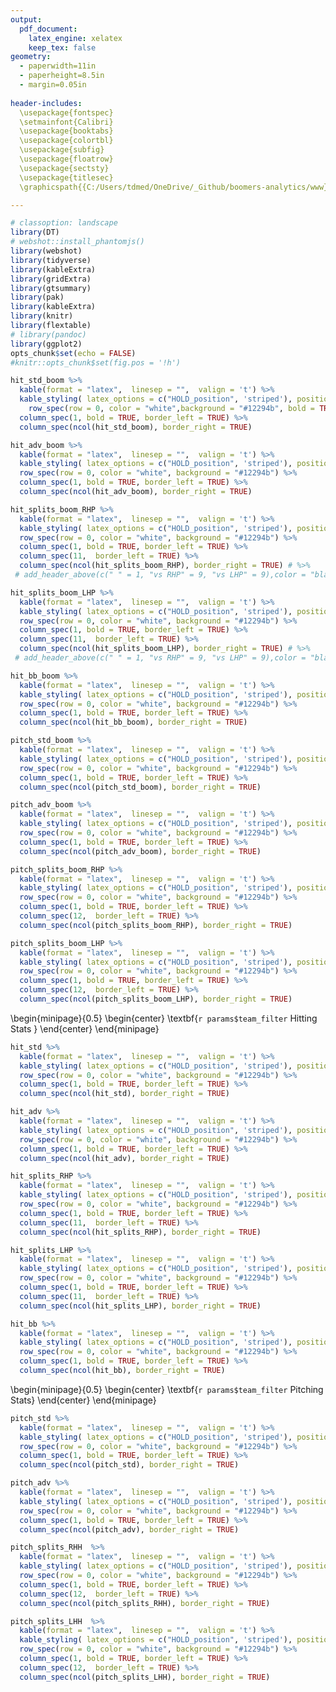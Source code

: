 ```yaml
---
output:
  pdf_document: 
    latex_engine: xelatex
    keep_tex: false
geometry: 
  - paperwidth=11in
  - paperheight=8.5in
  - margin=0.05in 
 
header-includes:
  \usepackage{fontspec}
  \setmainfont{Calibri}
  \usepackage{booktabs}
  \usepackage{colortbl}
  \usepackage{subfig}
  \usepackage{floatrow}
  \usepackage{sectsty}
  \usepackage{titlesec}
  \graphicspath{{C:/Users/tdmed/OneDrive/_Github/boomers-analytics/www}}

---
```


```r
# classoption: landscape
library(DT)
# webshot::install_phantomjs()
library(webshot)
library(tidyverse)
library(kableExtra)
library(gridExtra)
library(gtsummary)
library(pak)
library(kableExtra)
library(knitr)
library(flextable)
# library(pandoc)
library(ggplot2)
opts_chunk$set(echo = FALSE)
#knitr::opts_chunk$set(fig.pos = '!h')

```
\begin{minipage}{0.2\textwidth}
\centering
\includegraphics[width=1.5cm, height=1.5cm]{Schaumburg}
\end{minipage}
\hfill 
\begin{minipage}{0.5\textwidth}
\begin{center}
\textbf{\fontsize{24}{24}\selectfont Schaumburg Boomers Hitting Stats}
\end{center}
\end{minipage}
\hfill
\begin{minipage}{0.2\textwidth}
\centering
\includegraphics[width=2.5cm, height=1.5cm]{fllogo2}
\end{minipage}

\vspace{-5mm} 
\begin{center}
\textbf{\normalsize Standard Batting}
\end{center}
\vspace{-5mm} 
```r
hit_std_boom %>%
  kable(format = "latex",  linesep = "",  valign = 't') %>%
  kable_styling( latex_options = c("HOLD_position", 'striped'), position = "center" )%>% 
    row_spec(row = 0, color = "white",background = "#12294b", bold = TRUE) %>%
  column_spec(1, bold = TRUE, border_left = TRUE) %>%
  column_spec(ncol(hit_std_boom), border_right = TRUE)  
```
\begin{center}
\textbf{\normalsize Advanced Batting}
\end{center}
\vspace{-5mm} 
```r
hit_adv_boom %>%
  kable(format = "latex",  linesep = "",  valign = 't') %>%
  kable_styling( latex_options = c("HOLD_position", 'striped'), position = "center" )%>% 
  row_spec(row = 0, color = "white", background = "#12294b") %>%
  column_spec(1, bold = TRUE, border_left = TRUE) %>%
  column_spec(ncol(hit_adv_boom), border_right = TRUE) 
```


\newpage 


\begin{center}
\textbf{\normalsize vs RHP}
\end{center}
\vspace{-6mm} 
```r
hit_splits_boom_RHP %>%
  kable(format = "latex",  linesep = "",  valign = 't') %>%
  kable_styling( latex_options = c("HOLD_position", 'striped'), position = "center", font_size = 9.5)%>% 
  row_spec(row = 0, color = "white", background = "#12294b") %>%
  column_spec(1, bold = TRUE, border_left = TRUE) %>%
  column_spec(11,  border_left = TRUE) %>%
  column_spec(ncol(hit_splits_boom_RHP), border_right = TRUE) # %>%
 # add_header_above(c(" " = 1, "vs RHP" = 9, "vs LHP" = 9),color = "black", background = "#FF5600", font_size = 10, bold = TRUE) 
```

\begin{center}
\textbf{\normalsize vs LHP}
\end{center}
\vspace{-6mm} 
```r
hit_splits_boom_LHP %>%
  kable(format = "latex",  linesep = "",  valign = 't') %>%
  kable_styling( latex_options = c("HOLD_position", 'striped'), position = "center", font_size = 9.5)%>% 
  row_spec(row = 0, color = "white", background = "#12294b") %>%
  column_spec(1, bold = TRUE, border_left = TRUE) %>%
  column_spec(11,  border_left = TRUE) %>%
  column_spec(ncol(hit_splits_boom_LHP), border_right = TRUE) # %>%
 # add_header_above(c(" " = 1, "vs RHP" = 9, "vs LHP" = 9),color = "black", background = "#FF5600", font_size = 10, bold = TRUE) 
```

\begin{center}
\textbf{\normalsize BattedBall}
\end{center}
\vspace{-6mm} 
```r
hit_bb_boom %>%
  kable(format = "latex",  linesep = "",  valign = 't') %>%
  kable_styling( latex_options = c("HOLD_position", 'striped'), position = "center") %>% 
  row_spec(row = 0, color = "white", background = "#12294b") %>%
  column_spec(1, bold = TRUE, border_left = TRUE) %>%
  column_spec(ncol(hit_bb_boom), border_right = TRUE)   

```


\newpage 


\begin{minipage}{0.2\textwidth}
\centering
\includegraphics[width=1.5cm, height=1.5cm]{Schaumburg}
\end{minipage}
\hfill 
\begin{minipage}{0.5\textwidth}
\begin{center}
\textbf{\fontsize{24}{24}\selectfont Schaumburg Boomers Pitching Stats}
\end{center}
\end{minipage}
\hfill
\begin{minipage}{0.2\textwidth}
\centering
\includegraphics[width=2.5cm, height=1.5cm]{fllogo2}
\end{minipage}

\vspace{-5mm} 

\textbf{\normalsize Standard}
\begin{center}
\end{center}
\vspace{-5mm} 
```r
pitch_std_boom %>%
  kable(format = "latex",  linesep = "",  valign = 't') %>%
  kable_styling( latex_options = c("HOLD_position", 'striped'), position = "center" )%>% 
  row_spec(row = 0, color = "white", background = "#12294b") %>%
  column_spec(1, bold = TRUE, border_left = TRUE) %>%
  column_spec(ncol(pitch_std_boom), border_right = TRUE)  
```

\begin{center}
\textbf{\normalsize Advanced}
\end{center}
\vspace{-5mm} 

```r
pitch_adv_boom %>%
  kable(format = "latex",  linesep = "",  valign = 't') %>%
  kable_styling( latex_options = c("HOLD_position", 'striped'), position = "center" )%>% 
  row_spec(row = 0, color = "white", background = "#12294b") %>%
  column_spec(1, bold = TRUE, border_left = TRUE) %>%
  column_spec(ncol(pitch_adv_boom), border_right = TRUE)  
```

\newpage 

\begin{center}
\textbf{\normalsize vs RHH}
\end{center}
\vspace{-6mm} 
```r
pitch_splits_boom_RHP %>%
  kable(format = "latex",  linesep = "",  valign = 't') %>%
  kable_styling( latex_options = c("HOLD_position", 'striped'), position = "center", font_size = 9.5)%>% 
  row_spec(row = 0, color = "white", background = "#12294b") %>%
  column_spec(1, bold = TRUE, border_left = TRUE) %>%
  column_spec(12,  border_left = TRUE) %>%
  column_spec(ncol(pitch_splits_boom_RHP), border_right = TRUE)
```

\begin{center}
\textbf{\normalsize vs LHH}
\end{center}
\vspace{-6mm} 
```r
pitch_splits_boom_LHP %>%
  kable(format = "latex",  linesep = "",  valign = 't') %>%
  kable_styling( latex_options = c("HOLD_position", 'striped'), position = "center", font_size = 9.5)%>% 
  row_spec(row = 0, color = "white", background = "#12294b") %>%
  column_spec(1, bold = TRUE, border_left = TRUE) %>%
  column_spec(12,  border_left = TRUE) %>%
  column_spec(ncol(pitch_splits_boom_LHP), border_right = TRUE)  
```

\newpage

\begin{minipage}{0.2\textwidth}
\centering
\includegraphics[width=1.5cm, height=1.5cm]{`r params$opp_loc`}
\end{minipage}
\hfill 
\begin{minipage}{0.5\textwidth}
\begin{center}
\textbf{\fontsize{24}{24}\selectfont `r params$team_filter` Hitting Stats }
\end{center}
\end{minipage}
\hfill
\begin{minipage}{0.2\textwidth}
\centering
\includegraphics[width=2.5cm, height=1.5cm]{fllogo2}
\end{minipage}



\begin{center}
\textbf{\normalsize Standard}
\end{center}
\vspace{-5mm} 
```r
hit_std %>%
  kable(format = "latex",  linesep = "",  valign = 't') %>%
  kable_styling( latex_options = c("HOLD_position", 'striped'), position = "center" )%>% 
  row_spec(row = 0, color = "white", background = "#12294b") %>%
  column_spec(1, bold = TRUE, border_left = TRUE) %>%
  column_spec(ncol(hit_std), border_right = TRUE)  
```
\begin{center}
\textbf{\normalsize Advanced}
\end{center}
\vspace{-5mm} 
```r
hit_adv %>%
  kable(format = "latex",  linesep = "",  valign = 't') %>%
  kable_styling( latex_options = c("HOLD_position", 'striped'), position = "center" )%>% 
  row_spec(row = 0, color = "white", background = "#12294b") %>%
  column_spec(1, bold = TRUE, border_left = TRUE) %>%
  column_spec(ncol(hit_adv), border_right = TRUE) 
```


 \newpage 


\begin{center}
\textbf{\normalsize vs RHP}
\end{center}
\vspace{-6mm} 
```r
hit_splits_RHP %>%
  kable(format = "latex",  linesep = "",  valign = 't') %>%
  kable_styling( latex_options = c("HOLD_position", 'striped'), position = "center", font_size = 9.5)%>% 
  row_spec(row = 0, color = "white", background = "#12294b") %>%
  column_spec(1, bold = TRUE, border_left = TRUE) %>%
  column_spec(11,  border_left = TRUE) %>%
  column_spec(ncol(hit_splits_RHP), border_right = TRUE)
```

 \begin{center}
\textbf{\normalsize vs LHP}
\end{center}
\vspace{-6mm} 
```r
hit_splits_LHP %>%
  kable(format = "latex",  linesep = "",  valign = 't') %>%
  kable_styling( latex_options = c("HOLD_position", 'striped'), position = "center", font_size = 9.5)%>% 
  row_spec(row = 0, color = "white", background = "#12294b") %>%
  column_spec(1, bold = TRUE, border_left = TRUE) %>%
  column_spec(11,  border_left = TRUE) %>%
  column_spec(ncol(hit_splits_LHP), border_right = TRUE)
```

\begin{center}
\textbf{\normalsize BattedBall}
\end{center}
\vspace{-6mm} 
```r
hit_bb %>%
  kable(format = "latex",  linesep = "",  valign = 't') %>%
  kable_styling( latex_options = c("HOLD_position", 'striped'), position = "center") %>% 
  row_spec(row = 0, color = "white", background = "#12294b") %>%
  column_spec(1, bold = TRUE, border_left = TRUE) %>%
  column_spec(ncol(hit_bb), border_right = TRUE)   

```
 \newpage 


\begin{minipage}{0.2\textwidth}
\centering
\includegraphics[width=1.5cm, height=1.5cm]{`r params$opp_loc`}
\end{minipage}
\hfill 
\begin{minipage}{0.5\textwidth}
\begin{center}
\textbf{\fontsize{24}{24}\selectfont `r params$team_filter` Pitching Stats}
\end{center}
\end{minipage}
\hfill
\begin{minipage}{0.2\textwidth}
\centering
\includegraphics[width=2.5cm, height=1.5cm]{fllogo2}
\end{minipage}

\vspace{-5mm} 

\begin{center}

\textbf{\normalsize Standard}

\end{center}
\vspace{-5mm} 
```r
pitch_std %>%
  kable(format = "latex",  linesep = "",  valign = 't') %>%
  kable_styling( latex_options = c("HOLD_position", 'striped'), position = "center" )%>% 
  row_spec(row = 0, color = "white", background = "#12294b") %>%
  column_spec(1, bold = TRUE, border_left = TRUE) %>%
  column_spec(ncol(pitch_std), border_right = TRUE)  
```

\begin{center}
\textbf{\normalsize Advanced}
\end{center}
\vspace{-5mm} 

```r
pitch_adv %>%
  kable(format = "latex",  linesep = "",  valign = 't') %>%
  kable_styling( latex_options = c("HOLD_position", 'striped'), position = "center" )%>% 
  row_spec(row = 0, color = "white", background = "#12294b") %>%
  column_spec(1, bold = TRUE, border_left = TRUE) %>%
  column_spec(ncol(pitch_adv), border_right = TRUE)  
```

\newpage 

\begin{center}
\textbf{\normalsize vs RHH}
\end{center}
\vspace{-6mm} 
```r
pitch_splits_RHH  %>%
  kable(format = "latex",  linesep = "",  valign = 't') %>%
  kable_styling( latex_options = c("HOLD_position", 'striped'), position = "center", font_size = 9.5)%>% 
  row_spec(row = 0, color = "white", background = "#12294b") %>%
  column_spec(1, bold = TRUE, border_left = TRUE) %>%
  column_spec(12,  border_left = TRUE) %>%
  column_spec(ncol(pitch_splits_RHH), border_right = TRUE)  
```


\begin{center}
\textbf{\normalsize vs LHH}
\end{center}
\vspace{-6mm} 
```r
pitch_splits_LHH  %>%
  kable(format = "latex",  linesep = "",  valign = 't') %>%
  kable_styling( latex_options = c("HOLD_position", 'striped'), position = "center", font_size = 9.5)%>% 
  row_spec(row = 0, color = "white", background = "#12294b") %>%
  column_spec(1, bold = TRUE, border_left = TRUE) %>%
  column_spec(12,  border_left = TRUE) %>%
  column_spec(ncol(pitch_splits_LHH), border_right = TRUE)  
```